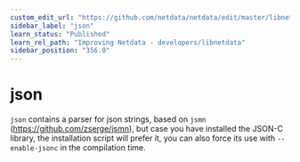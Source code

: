 ```yaml
---
custom_edit_url: "https://github.com/netdata/netdata/edit/master/libnetdata/json/README.md"
sidebar_label: "json"
learn_status: "Published"
learn_rel_path: "Improving Netdata - developers/libnetdata"
sidebar_position: "356.0"
---
```



# json

`json` contains a parser for json strings, based on `jsmn` (<https://github.com/zserge/jsmn>), but case you have installed the JSON-C library, the installation script will prefer it, you can also force its use with `--enable-jsonc` in the compilation time.


